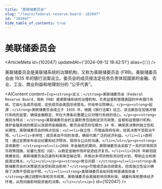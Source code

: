 ```yaml
---
title: "美联储委员会"
slug: "/learn/federal-reserve-board--102047"
id: "102047"
hide_table_of_contents: true
---
```



# 美联储委员会

<ArticleMeta id={102047} updatedAt={'2024-09-12 18:42:51'} alias={`[]`} />
<div className='border-solid border-b border-t-0 my-4 border-[var(--ifm-color-gray-300)]' />

美联储委员会是美联储系统的治理机构，又称为美联储委员会 (FRB)。美联储委员会由 1935 年的银行法案设立。委员会的成员按法定任务负责体现国家的金融、农业、工业、商业利益和地理划分的 “公平代表”。

<AIContent content={`<p><strong>定义：</strong>美联储委员会（Federal Reserve Board，简称 FRB）是美联储系统的治理机构，负责监督和管理美国的中央银行系统。它由七名成员组成，这些成员由美国总统提名，并经参议院确认。</p><p><strong>起源：</strong>美联储委员会成立于 1935 年，根据《银行法案》设立。该法案旨在加强对银行系统的监管，确保金融稳定，并在大萧条后重建公众对银行系统的信心。</p><p><strong>类别与特点：</strong>美联储委员会的主要职责包括制定货币政策、监督和监管银行机构、维护金融系统的稳定以及提供金融服务。委员会成员的任期为 14 年，确保其决策的独立性和长期性。美联储委员会的特点包括：<ul><li>独立性：尽管由政府任命，但其决策不受政治干预。</li><li>多样性：成员来自不同的背景，确保代表广泛的经济利益。</li><li>透明性：通过定期发布会议纪要和经济预测，保持与公众的沟通。</li></ul></p><p><strong>具体案例：</strong><ol><li>2008 年金融危机期间，美联储委员会采取了一系列非常规货币政策措施，如量化宽松（QE），以稳定金融市场并促进经济复苏。</li><li>2020 年新冠疫情爆发后，美联储委员会迅速将利率降至接近零，并推出多项贷款和流动性计划，帮助企业和家庭渡过难关。</li></ol></p><p><strong>常见问题：</strong><ul><li><strong>美联储委员会的决策是否会受到政治影响？</strong>尽管成员由总统提名，但其独立性设计确保了决策不受政治干预。</li><li><strong>美联储委员会如何影响普通投资者？</strong>通过调整利率和货币政策，美联储委员会直接影响贷款利率、储蓄利率和整体经济环境，从而间接影响投资者的决策。</li></ul></p>`} id={102047} />
